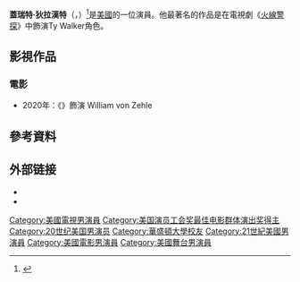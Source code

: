 {{Infobox person
| image       = Garret Dillahunt by Gage Skidmore.jpg
| caption     = 狄拉漢特於2018年
| birth_name  = Garret L. Dillahunt
| birth_date  = {{birth date and age|1964|11|24}}
| birth_place = [[美國|美國]][[卡斯特羅谷|卡斯特羅谷]]
|alma_mater = [[華盛頓大學|華盛頓大學]]<br />[[Tisch_School_of_the_Arts|Tisch School of the Arts]]
| occupation  = 演員
| yearsactive = 1993–現在
| spouse      = [[Michelle_Hurd|Michelle Hurd]]
| website     = {{URL|http://www.garret-dillahunt.net}}
}}
'''蓋瑞特·狄拉漢特'''（{{lang-en|Garret L. Dillahunt}}，{{bd|1964年|11月24日||}}）<ref>{{Cite web |url=http://www.familytreelegends.com/records/calbirths?c=search&first=Garret&last=Dillahunt&spelling=Exact&4_year=&4_month=0&4_day=0&5=&7=&SubmitSearch.x=0&SubmitSearch.y=0 |title=California Births, 1905-1995 |accessdate=2016-05-06 |archive-date=2013-11-05 |archive-url=https://web.archive.org/web/20131105054808/http://www.familytreelegends.com/records/calbirths?c=search&first=Garret&last=Dillahunt&spelling=Exact&4_year=&4_month=0&4_day=0&5=&7=&SubmitSearch.x=0&SubmitSearch.y=0 |dead-url=no }}</ref>是[[美國|美國]]的一位演員。他最著名的作品是在電視劇《[[火線警探|火線警探]]》中飾演Ty Walker角色。

==影視作品==
===電影===
*2020年：《{{link-en|抢救德梅洛|Sergio (2020 film)|Sergio}}》飾演 William von Zehle

==參考資料==
{{reflist}}

== 外部链接 ==
{{commons category|Garret Dillahunt}}
* {{Official website|http://www.garret-dillahunt.net}}
* {{IMDb name|226813}}

{{2001至2010年美国演员工会奖最佳电影群体演出奖}}

{{Authority control}}

{{DEFAULTSORT:Dillahunt, Garret}}
[[Category:美國電視男演員|Category:美國電視男演員]]
[[Category:美国演员工会奖最佳电影群体演出奖得主|Category:美国演员工会奖最佳电影群体演出奖得主]]
[[Category:20世纪美国男演员|Category:20世纪美国男演员]]
[[Category:華盛頓大學校友|Category:華盛頓大學校友]]
[[Category:21世紀美國男演員|Category:21世紀美國男演員]]
[[Category:美國電影男演員|Category:美國電影男演員]]
[[Category:美國舞台男演員|Category:美國舞台男演員]]